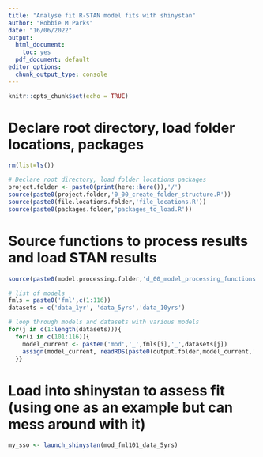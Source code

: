 ```yaml
---
title: "Analyse fit R-STAN model fits with shinystan"
author: "Robbie M Parks"
date: "16/06/2022"
output:
  html_document: 
    toc: yes
  pdf_document: default
editor_options: 
  chunk_output_type: console
---
```


```r
knitr::opts_chunk$set(echo = TRUE)
```

# Declare root directory, load folder locations, packages
```r
rm(list=ls())

# Declare root directory, load folder locations packages
project.folder <- paste0(print(here::here()),'/')
source(paste0(project.folder,'0_00_create_folder_structure.R'))
source(paste0(file.locations.folder,'file_locations.R'))
source(paste0(packages.folder,'packages_to_load.R'))
```

# Source functions to process results and load STAN results
```r
source(paste0(model.processing.folder,'d_00_model_processing_functions.R'))

# list of models
fmls = paste0('fml',c(1:116))
datasets = c('data_1yr', 'data_5yrs','data_10yrs')

# loop through models and datasets with various models
for(j in c(1:length(datasets))){
  for(i in c(101:116)){
    model_current <- paste0('mod','_',fmls[i],'_',datasets[j])
    assign(model_current, readRDS(paste0(output.folder,model_current,'.rds')))
  }}
```

# Load into shinystan to assess fit (using one as an example but can mess around with it)
```r
my_sso <- launch_shinystan(mod_fml101_data_5yrs)
```